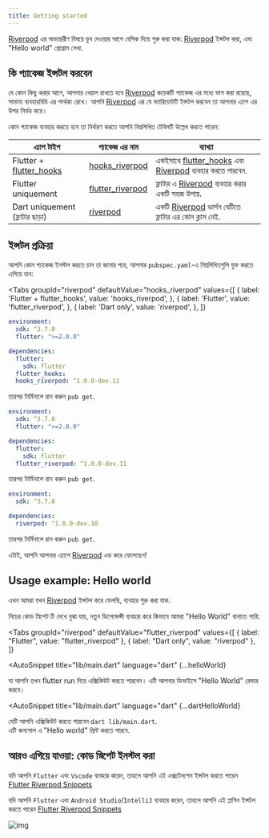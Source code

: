 ```yaml
---
title: Getting started
---
```



[Riverpod] এর অভ্যন্তরীণ বিষয়ে ডুব দেওয়ার আগে বেসিক দিয়ে শুরু করা যাক:
[Riverpod] ইন্সটল করা, এবং "Hello world" প্রোগ্রাম লেখা.


## কি প্যাকেজ ইন্সটল করবেন

যে কোন কিছু করার আগে, আপনার খেয়াল রাখতে হবে [Riverpod] কয়েকটি প্যাকেজ এর মধ্যে ভাগ করা রয়েছে, সামান্য ব্যবহারবিধি এর পার্থক্য রেখে। আপনি [Riverpod] এর যে ভ্যারিয়েন্টটি ইন্সটল করবেন তা আপনার এ্যাপ এর উপর নির্ভর করে।


কোন প্যাকেজ ব্যবহার করতে হবে তা নির্ধারণ করতে আপনি নিম্নলিখিত টেবিলটি উল্লেখ করতে পারেন:

| এ্যাপ টাইপ             | প্যাকেজ এর নাম                                                              | ব্যাখ্যা                                                     |
| ------------------------------ | ---------------------------------------------------------------------------------- | -------------------------------------------------------------- |
| Flutter + [flutter_hooks]      | [hooks_riverpod]                                                                   | একইসাথে [flutter_hooks] এবং [Riverpod] ব্যবহার করতে পারবেন. |
| Flutter uniquement             | [flutter_riverpod]                                                                 | ফ্লাটার এ [Riverpod] ব্যবহার করার একটি সহজ উপায়.            |
| Dart uniquement (ফ্লাটার ছাড়া) | [riverpod](https://github.com/rrousselGit/riverpod/tree/master/packages/riverpod) | একটি [Riverpod] ভার্সন যেটিতে ফ্লাটার এর কোন ক্লাস নেই.               |


## ইন্সটল প্রক্রিয়া

আপনি কোন প্যাকেজ ইনস্টল করতে চান তা জানার পরে, আপনার `pubspec.yaml`-এ নিম্নলিখিতগুলি যুক্ত করতে এগিয়ে যান:

<Tabs
  groupId="riverpod"
  defaultValue="hooks_riverpod"
  values={[
    { label: 'Flutter + flutter_hooks', value: 'hooks_riverpod', },
    { label: 'Flutter', value: 'flutter_riverpod', },
    { label: 'Dart only', value: 'riverpod', },
  ]}
>
<TabItem value="hooks_riverpod">

```yaml title="pubspec.yaml"
environment:
  sdk: ^3.7.0
  flutter: ">=2.0.0"

dependencies:
  flutter:
    sdk: flutter
  flutter_hooks:
  hooks_riverpod: ^1.0.0-dev.11
```

তারপর টার্মিনালে রান করুন `pub get`.

</TabItem>
<TabItem value="flutter_riverpod">

```yaml title="pubspec.yaml"
environment:
  sdk: ^3.7.0
  flutter: ">=2.0.0"

dependencies:
  flutter:
    sdk: flutter
  flutter_riverpod: ^1.0.0-dev.11
```

তারপর টার্মিনালে রান করুন `pub get`.

</TabItem>
<TabItem value="riverpod">

```yaml title="pubspec.yaml"
environment:
  sdk: ^3.7.0

dependencies:
  riverpod: ^1.0.0-dev.10
```
তারপর টার্মিনালে রান করুন `pub get`.

</TabItem>
</Tabs>

এটাই, আপনি আপনার এ্যাপে [Riverpod] এড করে ফেলেছেন!

## Usage example: Hello world

এখন আমরা যখন [Riverpod] ইন্সটল করে ফেলছি, ব্যবহার শুরু করা যাক.

নিচের কোড স্নিপেট টি দেখে বুঝা যায়, নতুন ডিপেন্ডেন্সী ব্যবহার করে কিভাবে আমরা "Hello World" বানাতে পারি:


<Tabs
  groupId="riverpod"
  defaultValue="flutter_riverpod"
  values={[
    { label: "Flutter", value: "flutter_riverpod" },
    { label: "Dart only", value: "riverpod" },
  ]}
>
<TabItem value="flutter_riverpod">

<AutoSnippet
  title="lib/main.dart"
  language="dart"
  {...helloWorld}
></AutoSnippet>

যা আপনি তখন flutter run দিয়ে এক্সিকিউট করতে পারবেন।
এটি আপনার ডিভাইসে "Hello World" রেন্ডার করবে।

</TabItem>
<TabItem value="riverpod">

<AutoSnippet
  title="lib/main.dart"
  language="dart"
  {...dartHelloWorld}
></AutoSnippet>

যেটি আপনি এক্সিকিউট করতে পারবেন `dart lib/main.dart`.  
এটি কনসোল এ "Hello world" প্রিন্ট করতে পারবে.

</TabItem>
</Tabs>


## আরও এগিয়ে যাওয়া: কোড স্নিপেট ইনস্টল করা

যদি আপনি `Flutter` এবং  `Vscode` ব্যবহার করেন, তাহলে আপনি এই এক্সটেনশেন ইন্সটল করতে পারেন  [Flutter Riverpod Snippets](https://marketplace.visualstudio.com/items?itemName=robert-brunhage.flutter-riverpod-snippets)

যদি আপনি `Flutter` এবং  `Android Studio`/`IntelliJ` ব্যবহার করেন, তাহলে আপনি এই প্লাগিন ইন্সটল করতে পারেন [Flutter Riverpod Snippets](https://plugins.jetbrains.com/plugin/14641-flutter-riverpod-snippets)

![img](/img/snippets/greetingProvider.gif)

[riverpod]: https://github.com/rrousselgit/riverpod
[hooks_riverpod]: https://pub.dev/packages/hooks_riverpod
[flutter_riverpod]: https://pub.dev/packages/flutter_riverpod
[flutter_hooks]: https://github.com/rrousselGit/flutter_hooks

